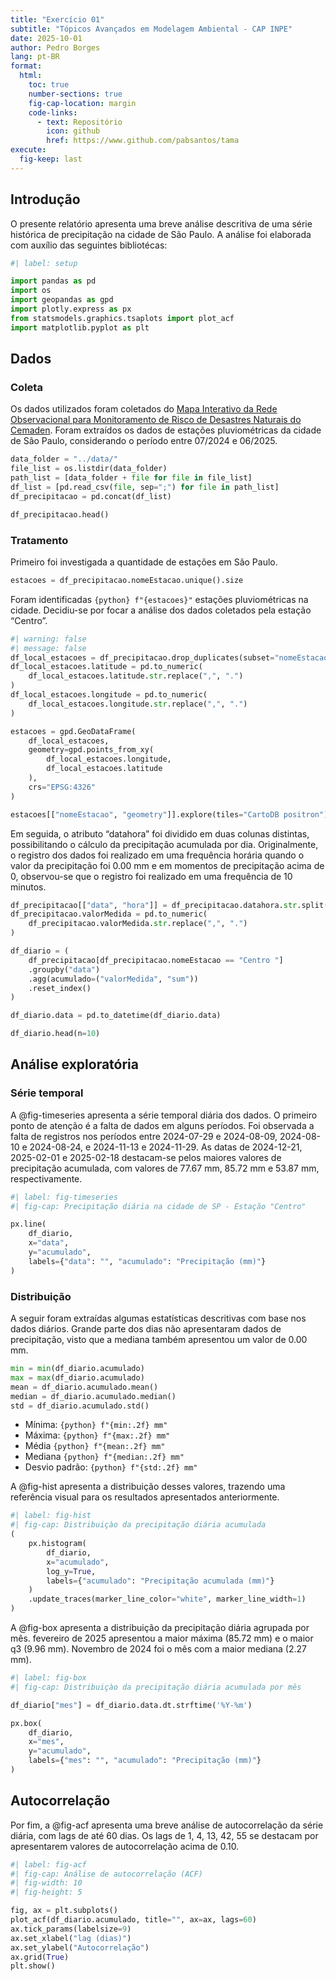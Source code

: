 ```yaml
---
title: "Exercício 01"
subtitle: "Tópicos Avançados em Modelagem Ambiental - CAP INPE"
date: 2025-10-01
author: Pedro Borges
lang: pt-BR
format: 
  html:
    toc: true
    number-sections: true
    fig-cap-location: margin
    code-links:
      - text: Repositório
        icon: github
        href: https://www.github.com/pabsantos/tama
execute:
  fig-keep: last
---
```


## Introdução

O presente relatório apresenta uma breve análise descritiva de uma série histórica de precipitação na cidade de São Paulo. A análise foi elaborada com auxílio das seguintes bibliotécas:

```python
#| label: setup

import pandas as pd
import os
import geopandas as gpd
import plotly.express as px
from statsmodels.graphics.tsaplots import plot_acf
import matplotlib.pyplot as plt
```

## Dados

### Coleta

Os dados utilizados foram coletados do [Mapa Interativo da Rede Observacional para Monitoramento de Risco de Desastres Naturais do Cemaden](https://mapainterativo.cemaden.gov.br). Foram extraídos os dados de estações pluviométricas da cidade de São Paulo, considerando o período entre 07/2024 e 06/2025.

```python
data_folder = "../data/"
file_list = os.listdir(data_folder)
path_list = [data_folder + file for file in file_list]
df_list = [pd.read_csv(file, sep=";") for file in path_list]
df_precipitacao = pd.concat(df_list)

df_precipitacao.head()
```

### Tratamento

Primeiro foi investigada a quantidade de estações em São Paulo.

```python
estacoes = df_precipitacao.nomeEstacao.unique().size
```

Foram identificadas `{python} f"{estacoes}"` estações pluviométricas na cidade. Decidiu-se por focar a análise dos dados coletados pela estação "Centro".

```python
#| warning: false
#| message: false
df_local_estacoes = df_precipitacao.drop_duplicates(subset="nomeEstacao")
df_local_estacoes.latitude = pd.to_numeric(
    df_local_estacoes.latitude.str.replace(",", ".")
)
df_local_estacoes.longitude = pd.to_numeric(
    df_local_estacoes.longitude.str.replace(",", ".")
)

estacoes = gpd.GeoDataFrame(
    df_local_estacoes, 
    geometry=gpd.points_from_xy(
        df_local_estacoes.longitude, 
        df_local_estacoes.latitude
    ), 
    crs="EPSG:4326"
)

estacoes[["nomeEstacao", "geometry"]].explore(tiles="CartoDB positron")
```

Em seguida, o atributo "datahora" foi dividido em duas colunas distintas, possibilitando o cálculo da precipitação acumulada por dia. Originalmente, o registro dos dados foi realizado em uma frequência horária quando o valor da precipitação foi 0.00 mm e em momentos de precipitação acima de 0, observou-se que o registro foi realizado em uma frequência de 10 minutos. 

```python

df_precipitacao[["data", "hora"]] = df_precipitacao.datahora.str.split(" ", expand=True)
df_precipitacao.valorMedida = pd.to_numeric(
    df_precipitacao.valorMedida.str.replace(",", ".")
)

df_diario = (
    df_precipitacao[df_precipitacao.nomeEstacao == "Centro "]
    .groupby("data")
    .agg(acumulado=("valorMedida", "sum"))
    .reset_index()
)

df_diario.data = pd.to_datetime(df_diario.data)

df_diario.head(n=10)
```

## Análise exploratória

### Série temporal

A @fig-timeseries apresenta a série temporal diária dos dados. O primeiro ponto de atenção é a falta de dados em alguns períodos. Foi observada a falta de registros nos períodos entre 2024-07-29 e 2024-08-09, 2024-08-10 e 2024-08-24, e 2024-11-13 e 2024-11-29. As datas de 2024-12-21, 2025-02-01 e 2025-02-18 destacam-se pelos maiores valores de precipitação acumulada, com valores de 77.67 mm, 85.72 mm e 53.87 mm, respectivamente.

```python
#| label: fig-timeseries
#| fig-cap: Precipitação diária na cidade de SP - Estação "Centro"

px.line(
    df_diario, 
    x="data", 
    y="acumulado", 
    labels={"data": "", "acumulado": "Precipitação (mm)"}
)

```

### Distribuição

A seguir foram extraídas algumas estatísticas descritivas com base nos dados diários. Grande parte dos dias não apresentaram dados de precipitação, visto que a mediana também apresentou um valor de 0.00 mm.

```python
min = min(df_diario.acumulado)
max = max(df_diario.acumulado)
mean = df_diario.acumulado.mean()
median = df_diario.acumulado.median()
std = df_diario.acumulado.std()
```

- Mínima: `{python} f"{min:.2f} mm"`
- Máxima: `{python} f"{max:.2f} mm"`
- Média `{python} f"{mean:.2f} mm"`
- Mediana `{python} f"{median:.2f} mm"`
- Desvio padrão: `{python} f"{std:.2f} mm"`

A @fig-hist apresenta a distribuição desses valores, trazendo uma referência visual para os resultados apresentados anteriormente.

```python
#| label: fig-hist
#| fig-cap: Distribuiçào da precipitação diária acumulada
(
    px.histogram(
        df_diario,
        x="acumulado",
        log_y=True,
        labels={"acumulado": "Precipitação acumulada (mm)"}
    )
    .update_traces(marker_line_color="white", marker_line_width=1)
)
```

A @fig-box apresenta a distribuição da precipitação diária agrupada por mês. fevereiro de 2025 apresentou a maior máxima (85.72 mm) e o maior q3 (9.96 mm). Novembro de 2024 foi o mês com a maior mediana (2.27 mm).

```python
#| label: fig-box
#| fig-cap: Distribuiçào da precipitação diária acumulada por mês

df_diario["mes"] = df_diario.data.dt.strftime('%Y-%m')

px.box(
    df_diario,
    x="mes",
    y="acumulado",
    labels={"mes": "", "acumulado": "Precipitação (mm)"}
)
```

## Autocorrelação

Por fim, a @fig-acf apresenta uma breve análise de autocorrelação da série diária, com lags de até 60 dias. Os lags de 1, 4, 13, 42, 55 se destacam por apresentarem valores de autocorrelação acima de 0.10.

```python
#| label: fig-acf
#| fig-cap: Análise de autocorrelação (ACF)
#| fig-width: 10
#| fig-height: 5

fig, ax = plt.subplots()
plot_acf(df_diario.acumulado, title="", ax=ax, lags=60)
ax.tick_params(labelsize=9)
ax.set_xlabel("lag (dias)")
ax.set_ylabel("Autocorrelação")
ax.grid(True)
plt.show()
```